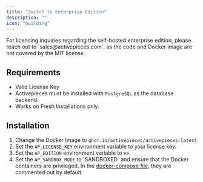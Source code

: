 ```yaml
---
title: "Switch to Enterprise Edition"
description: ""
icon: "building"
---
```


<Tip>
For licensing inquiries regarding the self-hosted enterprise edition, please reach out to `sales@activepieces.com`, as the code and Docker image are not covered by the MIT license.
</Tip>

## Requirements
- Valid License Key
- Activepieces must be installed with `PostgreSQL` as the database backend.
- Works on Fresh Installations only.

## Installation

1. Change the Docker Image to `ghcr.io/activepieces/activepieces:latest`
2. Set the `AP_LICENSE_KEY` environment variable to your license key.
3. Set the `AP_EDITION` environment variable to `ee`.
4. Set the `AP_SANDBOX_MODE` to 'SANDBOXED` and ensure that the Docker containers are privileged. In the [docker-compose file](https://github.com/activepieces/activepieces/blob/main/docker-compose.yml), they are commented out by default.

